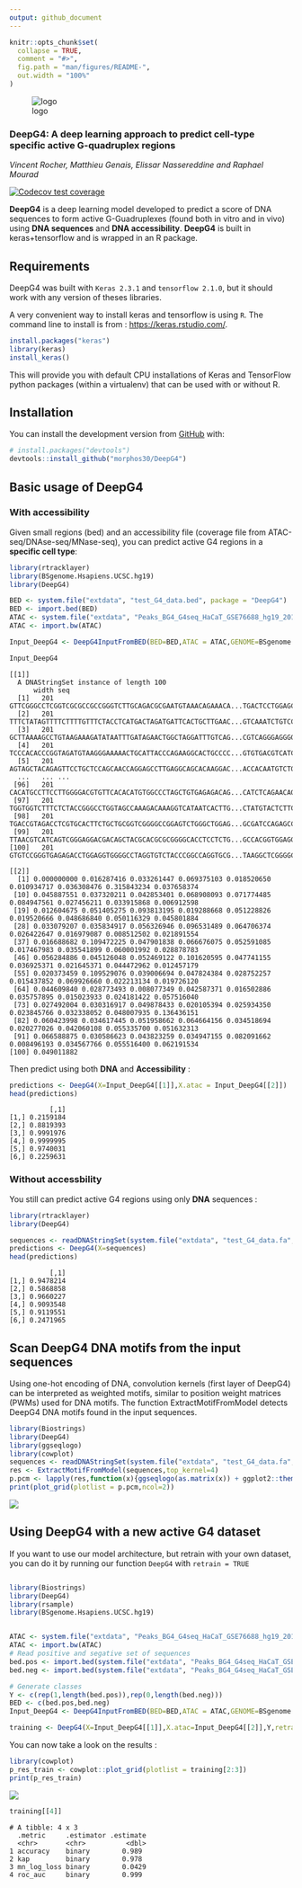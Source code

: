 ```yaml
---
output: github_document
---
```


<!-- README.md is generated from README.Rmd. Please edit that file -->

```r
knitr::opts_chunk$set(
  collapse = TRUE,
  comment = "#>",
  fig.path = "man/figures/README-",
  out.width = "100%"
)
```

![logo](logo.svg)

<!-- ### [__DeepG4__: A deep learning approach to predict active G-quadruplexes](https://www.biorxiv.org/content/early/2020/07/23/2020.07.22.215699) -->
### __DeepG4__: A deep learning approach to predict cell-type specific active G-quadruplex regions

_Vincent Rocher, Matthieu Genais, Elissar Nassereddine and Raphael Mourad_

<!-- badges: start -->
[![Codecov test coverage](https://codecov.io/gh/morphos30/DeepG4/branch/master/graph/badge.svg)](https://codecov.io/gh/morphos30/DeepG4?branch=master)
<!-- badges: end -->

**DeepG4** is a deep learning model developed to predict a score of DNA sequences to form active G-Guadruplexes (found both in vitro and in vivo) using __DNA sequences__ and __DNA accessibility__. 
**DeepG4** is built in keras+tensorflow and is wrapped in an R package. 

## Requirements

DeepG4 was built with `Keras 2.3.1` and `tensorflow 2.1.0`, but it
should work with any version of theses libraries.

A very convenient way to install keras and tensorflow is using `R`. The command line to install is from : [https://keras.rstudio.com/](https://keras.rstudio.com/).

``` r
install.packages("keras")
library(keras)
install_keras()
```

This will provide you with default CPU installations of Keras and TensorFlow python packages (within a virtualenv) that can be used with or without R.


## Installation

You can install the development version from [GitHub](https://github.com/) with:

``` r
# install.packages("devtools")
devtools::install_github("morphos30/DeepG4")
```


## Basic usage of DeepG4

### With accessibility 
Given small regions (bed) and an accessibility file (coverage file from ATAC-seq/DNAse-seq/MNase-seq), you can predict active G4 regions in a __specific cell type__:

```r
library(rtracklayer)
library(BSgenome.Hsapiens.UCSC.hg19)
library(DeepG4)

BED <- system.file("extdata", "test_G4_data.bed", package = "DeepG4")
BED <- import.bed(BED)
ATAC <- system.file("extdata", "Peaks_BG4_G4seq_HaCaT_GSE76688_hg19_201b_Accessibility.bw", package = "DeepG4")
ATAC <- import.bw(ATAC)

Input_DeepG4 <- DeepG4InputFromBED(BED=BED,ATAC = ATAC,GENOME=BSgenome.Hsapiens.UCSC.hg19)

Input_DeepG4

```

```
[[1]]
  A DNAStringSet instance of length 100
      width seq
  [1]   201 GTTCGGGCCTCGGTCGCGCCGCCGGGTCTTGCAGACGCGAATGTAAACAGAAACA...TGACTCCTGGAGCGACCTTCACGAGGGAAAGCGCGCCCCCCGGCACCCACCCCT
  [2]   201 TTTCTATAGTTTTCTTTTGTTTCTACCTCATGACTAGATGATTCACTGCTTGAAC...GTCAAATCTGTCCATCTTCACTGCCACCCTTCAGTACCAAATGACCAGTCTCTT
  [3]   201 GCTTAAAAGCCTGTAAGAAAGATATAATTTGATAGAACTGGCTAGGATTTGTCAG...CGTCAGGGAGGGGGTGGGGCCTCCACGTGGGAGATCTTGCCTGGAGGTGGTGGA
  [4]   201 TCCCACACCCGGTAGATGTAAGGGAAAAACTGCATTACCCAGAAGGCACTGCCCC...GTGTGACGTCATCTCCGTGGGCCGGTTTGGCCCTGAAACAGTGTGGGGCCTAGA
  [5]   201 AGTAGCTACAGAGTTCCTGCTCCAGCAACCAGGAGCCTTGAGGCAGCACAAGGAC...ACCACAATGTCTGCCAAGAAAGAGGATGAGTCACCAAGACCCACAGGAAAGAGG
  ...   ... ...
 [96]   201 CACATGCCTTCCTTGGGGACGTGTTCACACATGTGGCCCTAGCTGTGAGAGACAG...CATCTCAGAACAGCTGAGCTGGAAGTGGGTGAATAATAATAATAATAATAATAA
 [97]   201 TGGTGGTCTTTCTCTACCGGGCCTGGTAGCCAAAGACAAAGGTCATAATCACTTG...CTATGTACTCTTCAAAGTGCCACCTCCTGGCTGCAAGCCAACCAACACAAAACC
 [98]   201 TGACCGTAGACCTCGTGCACTTCTGCTGCGGTCGGGGCCGGAGTCTGGGCTGGAG...GCGATCCAGAGCCAAGCGCCCCGCCCCTGCCCGGGCGCGCTCCCTCCTTAGCCC
 [99]   201 TTAACGTCATCAGTCGGGAGGACGACAGCTACGCACGCGCGGGGCACCTCCTCTG...GCCACGGTGGAGGCAGCGGCGAGAGGGGGCGGGGACAAGGAGAGGGCACGCACG
[100]   201 GTGTCCGGGTGAGAGACCTGGAGGTGGGGCCTAGGTGTCTACCCGGCCAGGTGCG...TAAGGCTCGGGGCCAGTCGTCGTCCATTCCTTCCTAACACCTCCCTATCCTCCC

[[2]]
  [1] 0.000000000 0.016287416 0.033261447 0.069375103 0.018520650 0.010934717 0.036308476 0.315843234 0.037658374
 [10] 0.045887551 0.037320211 0.042853401 0.068908093 0.071774485 0.084947561 0.027456211 0.033915868 0.006912598
 [19] 0.012604675 0.051405275 0.093813195 0.019288668 0.051228826 0.019520666 0.048686840 0.050116329 0.045801884
 [28] 0.033079207 0.035834917 0.056326946 0.096531489 0.064706374 0.026422647 0.016979087 0.008512502 0.021891554
 [37] 0.016688682 0.109472225 0.047901838 0.066676075 0.052591085 0.017467983 0.035541899 0.060001992 0.028878783
 [46] 0.056284886 0.045126048 0.052469122 0.101620595 0.047741155 0.036925371 0.021645371 0.044472962 0.012457179
 [55] 0.020373459 0.109529076 0.039006694 0.047824384 0.028752257 0.015437852 0.069926660 0.022213134 0.019726120
 [64] 0.044609840 0.028773493 0.008077349 0.042587371 0.016502886 0.035757895 0.015023933 0.024181422 0.057516040
 [73] 0.027492004 0.030316917 0.049878433 0.020105394 0.025934350 0.023845766 0.032338052 0.048007935 0.136436151
 [82] 0.060423998 0.034617445 0.051958662 0.064664156 0.034518694 0.020277026 0.042060108 0.055335700 0.051632313
 [91] 0.066588875 0.030586623 0.043823259 0.034947155 0.082091662 0.008496193 0.034567766 0.055516400 0.062191534
[100] 0.049011882
```

Then predict using both __DNA__ and __Accessibility__ :

```r
predictions <- DeepG4(X=Input_DeepG4[[1]],X.atac = Input_DeepG4[[2]])
head(predictions)

```
```
          [,1]
[1,] 0.2159184
[2,] 0.8819393
[3,] 0.9991976
[4,] 0.9999995
[5,] 0.9740031
[6,] 0.2259631
```

### Without accessbility

You still can predict active G4 regions using only __DNA__ sequences :

```r
library(rtracklayer)
library(DeepG4)

sequences <- readDNAStringSet(system.file("extdata", "test_G4_data.fa", package = "DeepG4"))
predictions <- DeepG4(X=sequences)
head(predictions)
```

```
          [,1]
[1,] 0.9478214
[2,] 0.5868858
[3,] 0.9660227
[4,] 0.9093548
[5,] 0.9119551
[6,] 0.2471965
```

<!-- ## Advanced usage of DeepG4 -->

<!-- If you have a large sequence (>201bp up to several Mbp), you can scan the sequence  and predict the positions of active G4s within the sequence. -->

<!-- ``` r -->
<!-- library(Biostrings) -->
<!-- library(DeepG4) -->
<!-- sequences <- readDNAStringSet(system.file("extdata", "promoters_seq_example.fa", package = "DeepG4")) -->
<!-- res <- DeepG4Scan(X = sequences,k=20,treshold=0.5) -->
<!-- ``` -->
<!-- DeepG4Scan function scans each input sequence with a step of  `k=20` and outputs for each input sequence the G4 positions (+/- 100bp) and the corresponding DeepG4 probabilities (>= treshold). -->

<!-- ``` r -->
<!-- library(dplyr) -->
<!-- res %>% dplyr::select(-seq) %>% group_by(seqnames) %>% dplyr::slice(1:2) %>%  head -->
<!-- ``` -->

<!-- ``` -->
<!-- # A tibble: 6 x 5 -->
<!-- # Groups:   seqnames [3] -->
<!--   seqnames start   end width score -->
<!--      <int> <int> <int> <int> <dbl> -->
<!-- 1        1  1241  1441   201 0.670 -->
<!-- 2        1  1261  1461   201 0.659 -->
<!-- 3        2  1481  1681   201 0.648 -->
<!-- 4        2  1521  1721   201 0.517 -->
<!-- 5        3  2161  2361   201 0.723 -->
<!-- 6        3  2181  2381   201 0.998 -->
<!-- ``` -->


## Scan DeepG4 DNA motifs from the input sequences

Using one-hot encoding of DNA, convolution kernels (first layer of DeepG4)
can be interpreted as weighted motifs, similar to position weight matrices (PWMs) used for DNA motifs. 
The function ExtractMotifFromModel detects DeepG4 DNA motifs found in the input sequences.

``` r
library(Biostrings)
library(DeepG4)
library(ggseqlogo)
library(cowplot)
sequences <- readDNAStringSet(system.file("extdata", "test_G4_data.fa", package = "DeepG4"))
res <- ExtractMotifFromModel(sequences,top_kernel=4)
p.pcm <- lapply(res,function(x){ggseqlogo(as.matrix(x)) + ggplot2::theme_classic(base_size=14)})
print(plot_grid(plotlist = p.pcm,ncol=2))
```

![](best_pcm_from_kernel.svg)

## Using DeepG4 with a new active G4 dataset

If you want to use our model architecture, but retrain with your own dataset, you can do it by running our function `DeepG4` with `retrain = TRUE`

```r

library(Biostrings)
library(DeepG4)
library(rsample)
library(BSgenome.Hsapiens.UCSC.hg19)


ATAC <- system.file("extdata", "Peaks_BG4_G4seq_HaCaT_GSE76688_hg19_201b_Accessibility.bw", package = "DeepG4")
ATAC <- import.bw(ATAC)
# Read positive and segative set of sequences 
bed.pos <- import.bed(system.file("extdata", "Peaks_BG4_G4seq_HaCaT_GSE76688_hg19_201b.bed", package = "DeepG4"))
bed.neg <- import.bed(system.file("extdata", "Peaks_BG4_G4seq_HaCaT_GSE76688_hg19_201b_Ctrl_gkmSVM.bed", package = "DeepG4"))

# Generate classes
Y <- c(rep(1,length(bed.pos)),rep(0,length(bed.neg)))
BED <- c(bed.pos,bed.neg)
Input_DeepG4 <- DeepG4InputFromBED(BED=BED,ATAC = ATAC,GENOME=BSgenome.Hsapiens.UCSC.hg19)

```

```r
training <- DeepG4(X=Input_DeepG4[[1]],X.atac=Input_DeepG4[[2]],Y,retrain=TRUE,retrain.path = "DeepG4_retrained.hdf5")
```

You can now take a look on the results :
``` r
library(cowplot)
p_res_train <- cowplot::plot_grid(plotlist = training[2:3])
print(p_res_train)
```

![](p_res_train.svg)


``` r
training[[4]]
```

```
# A tibble: 4 x 3
  .metric     .estimator .estimate
  <chr>       <chr>          <dbl>
1 accuracy    binary        0.989 
2 kap         binary        0.978 
3 mn_log_loss binary        0.0429
4 roc_auc     binary        0.999 
```

